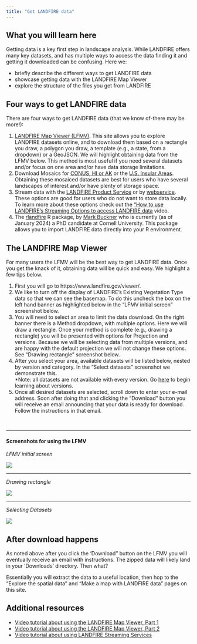 ```yaml
---
title: "Get LANDFIRE data"
---
```


## What you will learn here

Getting data is a key first step in landscape analysis. While LANDFIRE offers many key datasets, and has multiple ways to access the data finding it and getting it downloaded can be confusing.  Here we:

* briefly describe the different ways to get LANDFIRE data
* showcase getting data with the LANDFIRE Map Viewer
* explore the structure of the files you get from LANDFIRE

## Four ways to get LANDFIRE data

There are four ways to get LANDFIRE data (that we know of-there may be more!):

1. [LANDFIRE Map Viewer (LFMV)](https://www.landfire.gov/viewer/){target="blank"}.  This site allows you to explore LANDFIRE datasets online, and to download them based on a rectangle you draw, a polygon you draw, a template (e.g., a state, from a dropdown) or a GeoJSON.  We will highlight obtaining data from the LFMV below. This method is most useful if you need several datasets and/or focus on one area and/or have data storage limitations.
2. Download Mosaics for [CONUS, HI or AK](https://landfire.gov/version_download.php){target="blank"} or the [U.S. Insular Areas](https://landfire.gov/insular_areas.php){target="blank"}.  Obtaining these mosaiced datasets are best for users who have several landscapes of interest and/or have plenty of storage space.  
3. Stream data with the [LANDFIRE Product Service](https://lfps.usgs.gov/arcgis/rest/services/LandfireProductService/GPServer){target="blank"} or by [webservice](https://landfire.gov/data_access.php){target="blank"}.  These options are good for users who do not want to store data locally.  To learn more about these options check out the ["How to use LANDFIRE's Streaming Options to access LANDFIRE data](https://youtu.be/1PMzNI73A9Y?feature=shared){target="blank"} video.
4. The [rlandfire](https://github.com/bcknr/rlandfire){target="blank"} R package, by [Mark Buckner](https://github.com/bcknr/rlandfire){target="blank"} who is currently (as of January 2024) a PhD candidate at Cornell University.  This package allows you to import LANDFIRE data directly into your R environment.

## The LANDFIRE Map Viewer

For many users the LFMV will be the best way to get LANDFIRE data.  Once you get the knack of it, obtaining data will be quick and easy.  We highlight a few tips below.

1. First you will go to https://www.landfire.gov/viewer/.  
2. We like to turn off the display of LANDFIRE's Existing Vegetation Type data so that we can see the basemap. To do this uncheck the box on the left hand banner as highlighted below in the "LFMV initial screen" screenshot below.
3. You will need to select an area to limit the data download.  On the right banner there is a Method dropdown, with multiple options.  Here we will draw a rectangle. Once your method is complete (e.g., drawing a rectangle) you will be presented with options for Projection and versions.  Because we will be selecting data from multiple versions, and are happy with the default projection we will not change these options.  See "Drawing rectangle" screenshot below.
4. After you select your area, available datasets will be listed below, nested by version and category.  In the "Select datasets" screenshot we demonstrate this.  
*Note: all datasets are not available with every version.  Go [here](https://landfire.gov/lf_schedule.php){target="blank"} to begin learning about versions. 
5. Once all desired datasets are selected, scroll down to enter your e-mail address.  Soon after doing that and clicking the "Download" button you will receive an email announcing that your data is ready for download.  Follow the instructions in that email.

<br>

***

#### Screenshots for using the LFMV

*LFMV initial screen*


![](images/downloading/uncheck_evt_1.png){fig-alt="\"Initial screen in the LANDFIRE Map Viewer with blue arrow pointing to where to turn off the Existing Vegetatation Type dataset in the top left section of the viewer."}

------------------------------------------------------------------------

*Drawing rectangle*


![](images/downloading/start_tool_2.png){fig-alt="LANDFIRE Map Viewer highlighting how to start the download tool in the top left, how to set up for drawing a rectangle on the right banner, and an example rectangle. "}


------------------------------------------------------------------------

*Selecting Datasets*


![](images/downloading/select_datasets.png){fig-alt="LANDFIRE Map Viewer highlighting with various datasets selected for download in the right banner. "}



## After download happens

As noted above after you click the 'Download" button on the LFMV you will eventually receive an email with instructions.  The zipped data will likely land in your 'Downloads' directory.  Then what?

Essentially you will extract the data to a useful location, then hop to the "Explore the spatial data" and "Make a map with LANDFIRE data" pages on this site.

## Additional resources

* [Video tutorial about using the LANDFIRE Map Viewer, Part 1](https://youtu.be/z59ctfywFtw?feature=shared){target="blank"}
* [Video tutorial about using the LANDFIRE Map Viewer, Part 2](https://youtu.be/o2U7NZims2E?feature=shared){target="blank"}
* [Video tutorial about using LANDFIRE Streaming Services](https://youtu.be/1PMzNI73A9Y?feature=shared){target="blank"}